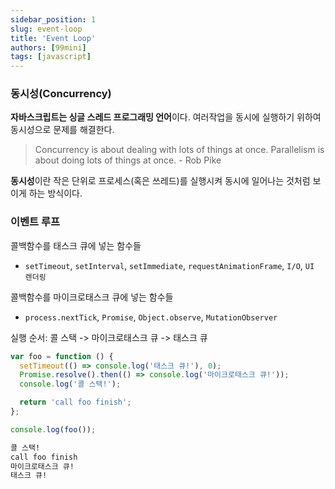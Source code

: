 ```yaml
---
sidebar_position: 1
slug: event-loop
title: 'Event Loop'
authors: [99mini]
tags: [javascript]
---
```


### 동시성(Concurrency)

**자바스크립트는 싱글 스레드 프로그래밍 언어**이다. 여러작업을 동시에 실행하기 위하여 동시성으로 문제를 해결한다.

> Concurrency is about dealing with lots of things at once. Parallelism is about doing lots of things at once. - Rob Pike

**동시성**이란 작은 단위로 프로세스(혹은 쓰레드)를 실행시켜 동시에 일어나는 것처럼 보이게 하는 방식이다.

### 이벤트 루프

콜백함수를 태스크 큐에 넣는 함수들

- `setTimeout`, `setInterval`, `setImmediate`, `requestAnimationFrame`, `I/O`, `UI 렌더링`

콜백함수를 마이크로태스크 큐에 넣는 함수들

- `process.nextTick`, `Promise`, `Object.observe`, `MutationObserver`

실행 순서: 콜 스택 -> 마이크로태스크 큐 -> 태스크 큐

```javascript title="event-loop.js"
var foo = function () {
  setTimeout(() => console.log('태스크 큐!'), 0);
  Promise.resolve().then(() => console.log('마이크로태스크 큐!'));
  console.log('콜 스택!');

  return 'call foo finish';
};

console.log(foo());
```

```md title="output"
콜 스택!
call foo finish
마이크로태스크 큐!
태스크 큐!
```
